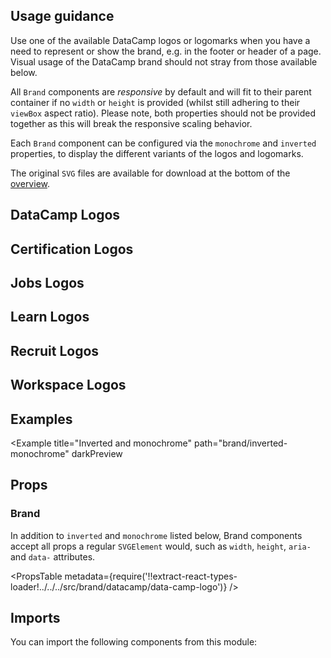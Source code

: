 


<Layout title="Brand" description="A selection of logos and logomarks associated with the DataCamp brand">

## Usage guidance

Use one of the available DataCamp logos or logomarks when you have a need to represent or show the brand, e.g. in the footer or header of a page. Visual usage of the DataCamp brand should not stray from those available below.

All `Brand` components are _responsive_ by default and will fit to their parent container if no `width` or `height` is provided (whilst still adhering to their `viewBox` aspect ratio). Please note, both properties should not be provided together as this will break the responsive scaling behavior.

Each `Brand` component can be configured via the `monochrome` and `inverted` properties, to display the different variants of the logos and logomarks.

The original `SVG` files are available for download at the bottom of the [overview](#available-datacamp-logos).

## DataCamp Logos

<BrandGrid brandType="DataCamp" />

## Certification Logos

<BrandGrid brandType="Certification" />

## Jobs Logos

<BrandGrid brandType="Jobs" />

## Learn Logos

<BrandGrid brandType="Learn" />

## Recruit Logos

<BrandGrid brandType="Recruit" />

## Workspace Logos

<BrandGrid brandType="Workspace" />

## Examples

<Example title="Basic usage" path="brand/basic-usage">
  <BasicUsage />
</Example>

<Example title="Custom size" path="brand/custom-size">
  <CustomSize />
</Example>

<Example title="Monochrome" path="brand/monochrome">
  <Monochrome />
</Example>

<Example title="Inverted" path="brand/inverted" darkPreview>
  <Inverted />
</Example>

<Example
  title="Inverted and monochrome"
  path="brand/inverted-monochrome"
  darkPreview
>
  <InvertedMonochrome />
</Example>

## Props

### Brand

In addition to `inverted` and `monochrome` listed below, Brand components accept all props a regular `SVGElement` would, such as `width`, `height`, `aria-` and `data-` attributes.

<PropsTable
  metadata={require('!!extract-react-types-loader!../../../src/brand/datacamp/data-camp-logo')}
/>

## Imports

You can import the following components from this module:

<Imports module={BrandExports} path="@datacamp/waffles/brand" />

</Layout>
